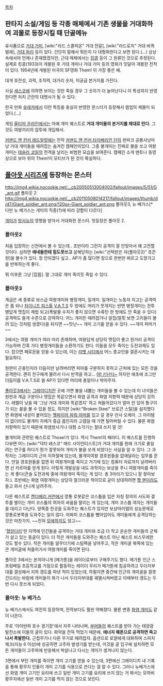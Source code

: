 [[목차]]

== 판타지 소설/게임 등 각종 매체에서 기존 생물을 거대화하여 괴물로 등장시킬 때 단골메뉴 ==
유사품으로 [[거대 거미]], [wiki:"라드 스콜피온" 거대 전갈], [wiki:"라드로치" 거대 바퀴벌레], [[거대 파리]] 등이 있다. 간단히 말해서 뭐든지 다 대형화한다고 보면 된다.(...) 상상 속에서야 언제나 존재했겠지만, 근대 매체에서는 [[킹콩]] 등이 그 원류인 것으로 추정된다. 실제로 킹콩(1933)이 개봉된 후 거대 개미나 거대 거미 등의 영화가 잇달아 개봉한 전적이 있다. 1954년에 개봉된 미국의 SF영화 Them! 이 가장 좋은 예.

대개 호전성, 괴력, 조직력, 대가리 숫자, 미궁급 본거지를 가진다.

사실 [[세스코]]에 의하면 보이는 것만 죽일 경우 그 숫자가 더 늘어난다니 이 특성까지 반영한다면 처치 곤란의 대명사가 될 수 있다.

한국 만화 [[유레카]]에서 이런 특징을 충실히 반영한 몬스터가 등장해서 렙업의 제물이 되었다.(...)

게임 [[울티마 온라인]]에서는 아예 개미 퀘스트로 '''거대 개미들의 본거지를 제대로 턴다.''' 그것도 여왕끼리의 암투에 개입해서.

[[커맨드 앤 컨커 레드얼럿]]에는 전작 [[커맨드 앤 컨커 타이베리안 던]]의 펀파크 공룡사냥마냥 거대 개미들을 때려잡는 숨겨진 캠페인이있다. 그중 불개미는 진짜로 불을 쏘고 여왕 개미는 [[테슬라 코일]]의 전격을 날리는 비범한 모습을 보여준다. 캠페인 소개 멘트나 동영상으로 보아 위의 Them!이 모티브가 된 것이 확실하다.

== [[폴아웃 시리즈]]에 등장하는 몬스터 ==
http://img4.wikia.nocookie.net/__cb20050513004002/fallout/images/5/51/G_ant.gif
폴아웃 2
http://img4.wikia.nocookie.net/__cb20110508014217/fallout/images/thumb/d/d7/Giant_soldier_ant.png/120px-Giant_soldier_ant.png
폴아웃3, 뉴 베가스[* 다만 뉴 베가스는 개미의 직종(?)에 따라 강함이 다르다]

[[개미]]가 [[방사능]]의 영향을 받아서 거대화한 몬스터. 첫등장은 폴아웃 2.

=== 폴아웃2 ===
처음 입장하는 신전에서 볼 수 있는데.. 초반이라 그런지 공격이 잘 안맞아서 꽤 고전할것이다. 심하면 '''얘네들한테 힘도못쓰고''' 살해당하는 [wiki:"선택받은 자(폴아웃2)" 쵸즌 원]을 볼수가 있다. 정 안되겠다 싶고.. AP가 좀 많다면 창으로 한번만 찌르고 도망가고 를 반복하는게 좋다.

뭐 이후론 그냥 [잡몹]. 말 그대로 개미 죽이듯 죽일 수 있다.
=== 폴아웃3 ===
계급은 세 종류로 보스급 여왕개미와 병정개미, 일개미. 일개미는 노동자 치고는 공격력은 좀 되나 [[차이니즈 피스톨]] [[V.A.T.S]] 두 방에도 머리가 쪼개지는 반면 병정개미는 전투병답게 맷집이 제법 되고(폭발물 수치가 좋지 않으면 수류탄 한 방에도 안 죽을 수 있다) 공격력도 들개 수준으로 강력하다. 어느 개미든 때려잡거나 알집(얼핏 보면 고치들이 몰려 있는 것처럼 생겼다)을 뒤지면 ~~맛난~~ 개미 고기를 얻을 수 있다. ~~개미 퍼머거~~

3에서는 여왕 개미가 여러 마리 존재하며, 여왕답게 상당히 맷집이 좋고 원거리 공격이 가능하며 간혹 가다 병정개미들을 소환하기도 한다. 이들을 모두 죽이는 도전과제도 있다. 잡으면 페로몬을 얻을 수 있는데, 이는 [[리벳 시티]]에서 어느 종교인을 결혼시키는 데 필요하다.

원판이 곤충인지라 더듬이만 날려버리면 피아를 구분하지 못하고 근처에 있는 모든 것을 공격한다. 괜히 친구에게 물려서 다시 반격을 하고... [[야! 신난다~]] 하지만 애초에 조그만 더듬이를 V.A.T.S로 쏠 AP가 있다면 머리에 총알이나 박아주자.

[[폴아웃3]]에서는 [[그레이디치]]란 곳에 가면 불을 내뿜는 개미들을 볼 수 있는데 이 녀석들은 원판과 계급 구분이나 맷집은 똑같으면서 화염 공격과 화염 저항력 때문에 상당히 강하다. 레벨이 낮을 때 '그냥 거대 개미와 똑같겠지' 하고 쳐들어갔다가 얼마 안 있어 통구이가 되는 꼴을 볼 수 있을 정도. 하지만 [wiki:"Broken Steel" 브로큰 스틸]을 설치했다면  화염에 내성이 붙어있는 [[헬파이어 파워 아머]]를 입고 갈 경우 만사 오케이. 그 아이템이 없더라도 불개미 자체가 중급 몹인지라 고렙일 때 가면 털어버릴 수 있다. 물론 화염 저항력이 있기 때문에 화염방사기나 대형 소각기는 절대 쓰지 말 것!

불개미와 관련된 퀘스트로 Those!가 있다. 역시 Them!의 패러디. 이 퀘스트를 진행하다보면 어느 [wiki:"닥터 레스코" 매드 사이언티스트]가 거대 개미를 원래 크기로 줄일려는 연구를 하다가 뭔가 잘못되어 개미가 불을 쏘게 되었다는 사실을 알 수 있다. 그 과학자는 그레이디치 근처 지하철에 있는데, 불개미여왕 경호원들을 없애달라는 임무를 준다. 만일 경호원들을 없앤 뒤 여왕개미를 죽이고 거기에 있는 컴퓨터 자료까지 날려버리면 선 카르마를 얻게 된다. 이렇게 개발살을 내도 과학자는 보상을 주니 여왕개미를 죽이는 게 좋다(콘솔 도전과제 중에 여왕개미 죽이는 게 있다. 총 3마리가 있으니 잘 찾아보자.). 초반에는 화염 여왕개미는 상당히 껄끄러운 적이므로 굳이 상대하려면 [[펫 맨]]이라도 들고 와서 신나게 날려주자.

다른 퀘스트로 [[켄더베리 커먼]]에서 깡통 로봇같은 코스튬을 입은 자칭 정의의 사도와 결투를 벌이는 개미 코스튬의 여자의 싸움을 말리는 게 있는데, 개미 코스튬 여자는 개미들을 데리고 다닌다. 양쪽중 한곳을 도와주는 퀘스트가 있지만 보상아이템의 성능문제로 깡통로봇쪽을 도와주는 일이 많다. 어짜피 코스튬을 뺐아입어도 개미들에게 공격당하는것은 마찬가지. ~~전혀 [[모에]]하지도 않고~~

'[[혈암다리]]'란 지역에 인간들을 공격하는 거대 개미와 조금 더 작고 온순한 개미들의 군체가 살고 있는 동굴이 있다. 더 작은 개미들을 도와주는 퀘스트 아닌 퀘스트 비스무레한 것도 할수 있다. 작은 개미들 알무더기에 스팀팩을 넣어주고, 작은 개미굴 북쪽에 있는 큰 개미굴에 쳐들어가서 여왕개미를 죽이면 된다.

폴아웃 3에서는 본의아니게 [메가톤]을 레이더로부터 구해주기도 했다. 메가톤 인근 스프링베일 초등학교를 거점으로 활동하는 레이더 무리가 메가톤에 침공하려고 두더지부대를 결성해서 지하 갱도를 파낸 적이 있었는데, 하필이면 중간에 인근의 개미굴을 잘못 건드리는 바람에 개미들이 화가 나서 두더지부대를 궤멸시켜버렸고 이때부터 갱도는 두번 다시 못쓰게 되었다.
=== 폴아웃: 뉴 베가스 ===
뉴 베가스에서도 여전히 등장하며, 전작보다도 훨씬 약해졌다. 물론 변종 [[화염 개미]]도 같이 나온다.

주로 '아이반파 호수 경기장'에서 자주 나타나며, [[부머]]들의 퀘스트를 받아 가는 태양광 발전소에 이들의 굴이 있다. 화약을 잔뜩 먹었기 때문에, '''에너지 웨폰으로 공격하면 죽고나서 폭발한다.''' 근접무기나 다른 무기로 때려잡자. 옵션으로 로얄에게 대화하여 스피치 체크(지능 6 이상)에 성공하면 고주파 발생기를 받는데, 이것을 굴 입구에 설치하면 모든 개미들이 고주파에 반응해서 박살나고 다시는 개미가 생겨나지 않는다.

3편에서 부턴 개미를 죽이면 개미 고기를 얻을 수 있는데, 3편에선 그레이디치 내 기록을 통해 황무지 인들이 개미 고기를 식용으로 쓴다는 걸 알 수 있다. 그러나 뉴베가스에선 화염 개미 고기만 요리에 쓰고 일반 개미 고기를 요리에 쓰지 않는 거 봐서는 모하비 황무지에선 일반 개미 고기를 먹지 않는 것으로 보인다. 
